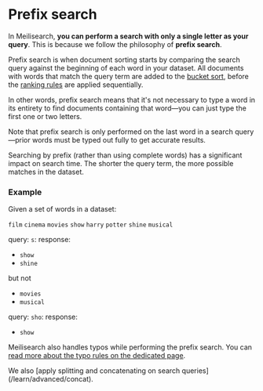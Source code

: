 # Prefix search

In Meilisearch, **you can perform a search with only a single letter as your query**. This is because we follow the philosophy of **prefix search**.

Prefix search is when document sorting starts by comparing the search query against the beginning of each word in your dataset. All documents with words that match the query term are added to the [bucket sort](https://en.wikipedia.org/wiki/Bucket_sort), before the [ranking rules](/learn/core_concepts/relevancy#ranking-rules) are applied sequentially.

In other words, prefix search means that it's not necessary to type a word in its entirety to find documents containing that word—you can just type the first one or two letters.

Note that prefix search is only performed on the last word in a search query—prior words must be typed out fully to get accurate results.

Searching by prefix (rather than using complete words) has a significant impact on search time. The shorter the query term, the more possible matches in the dataset.

### Example

Given a set of words in a dataset:

`film` `cinema` `movies` `show` `harry` `potter` `shine` `musical`

query: `s`:
response:

- `show`
- `shine`

but not

- `movies`
- `musical`

query: `sho`:
response:

- `show`

Meilisearch also handles typos while performing the prefix search. You can [read more about the typo rules on the dedicated page](/learn/configuration/typo_tolerance).

<Capsule intent="tip">
We also [apply splitting and concatenating on search queries](/learn/advanced/concat).
</Capsule>
